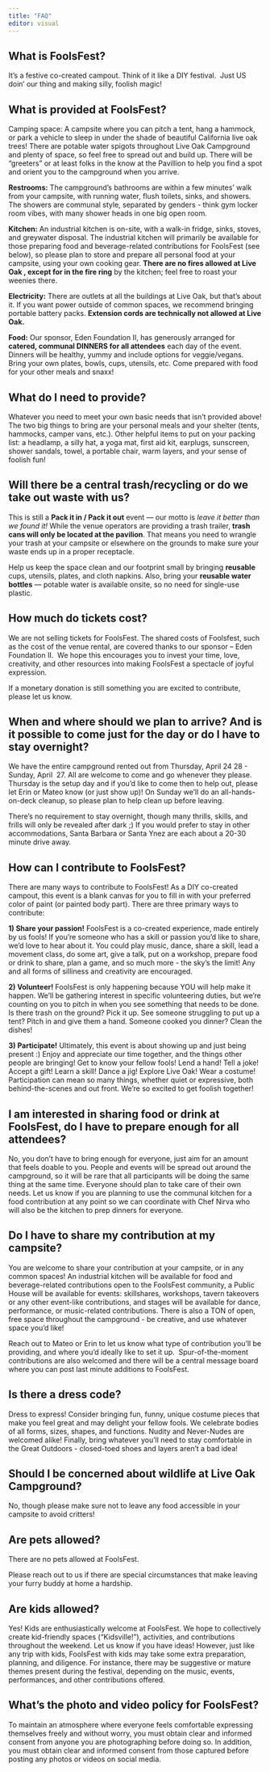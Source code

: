 ```yaml
---
title: "FAQ"
editor: visual
---
```


## **What is FoolsFest?**

It’s a festive co-created campout. Think of it like a DIY festival.  Just US doin’ our thing and making silly, foolish magic!  

## **What is provided at FoolsFest?**

Camping space: A campsite where you can pitch a tent, hang a hammock, or park a vehicle to sleep in under the shade of beautiful California live oak trees! There are potable water spigots throughout Live Oak Campground and plenty of space, so feel free to spread out and build up. There will be “greeters” or at least folks in the know at the Pavillion to help you find a spot and orient you to the campground when you arrive. 

**Restrooms:** The campground’s bathrooms are within a few minutes’ walk from your campsite, with running water, flush toilets, sinks, and showers. The showers are communal style, separated by genders - think gym locker room vibes, with many shower heads in one big open room.

**Kitchen:** An industrial kitchen is on-site, with a walk-in fridge, sinks, stoves, and greywater disposal. The industrial kitchen will primarily be available for those preparing food and beverage-related contributions for FoolsFest (see below), so please plan to store and prepare all personal food at your campsite, using your own cooking gear. **There are no fires allowed at Live Oak , except for in the fire ring** by the kitchen; feel free to roast your weenies there.

**Electricity:** There are outlets at all the buildings at Live Oak, but that's about it. If you want power outside of common spaces, we recommend bringing portable battery packs. **Extension cords are technically not allowed at Live Oak.**

**Food:** Our sponsor, Eden Foundation II, has generously arranged for **catered, communal DINNERS for all attendees** each day of the event. Dinners will be healthy, yummy and include options for veggie/vegans. Bring your own plates, bowls, cups, utensils, etc. Come prepared with food for your other meals and snaxx!

## **What do I need to provide?**

Whatever you need to meet your own basic needs that isn’t provided above! The two big things to bring are your personal meals and your shelter (tents, hammocks, camper vans, etc.). Other helpful items to put on your packing list: a headlamp, a silly hat, a yoga mat, first aid kit, earplugs, sunscreen, shower sandals, towel, a portable chair, warm layers, and your sense of foolish fun!

## **Will there be a central trash/recycling or do we take out waste with us?**

This is still a **Pack it in / Pack it out** event — our motto is *leave it better than we found it!* While the venue operators are providing a trash trailer, **trash cans will only be located at the pavilion**. That means you need to wrangle your trash at your campsite or elsewhere on the grounds to make sure your waste ends up in a proper receptacle.

Help us keep the space clean and our footprint small by bringing **reusable** cups, utensils, plates, and cloth napkins. Also, bring your **reusable water bottles** — potable water is available onsite, so no need for single-use plastic.

## **How much do tickets cost?**

We are not selling tickets for FoolsFest. The shared costs of Foolsfest, such as the cost of the venue rental, are covered thanks to our sponsor – Eden Foundation II.  We hope this encourages you to invest your time, love, creativity, and other resources into making FoolsFest a spectacle of joyful expression. 

If a monetary donation is still something you are excited to contribute, please let us know. 

## **When and where should we plan to arrive? And is it possible to come just for the day or do I have to stay overnight?**

We have the entire campground rented out from Thursday, April 24 28 - Sunday, April  27. All are welcome to come and go whenever they please. Thursday is the setup day and if you’d like to come then to help out, please let Erin or Mateo know (or just show up)! On Sunday we’ll do an all-hands-on-deck cleanup, so please plan to help clean up before leaving.

There’s no requirement to stay overnight, though many thrills, skills, and frills will only be revealed after dark ;) If you would prefer to stay in other accommodations, Santa Barbara or Santa Ynez are each about a 20-30 minute drive away.   

## **How can I contribute to FoolsFest?**

There are many ways to contribute to FoolsFest! As a DIY co-created campout, this event is a blank canvas for you to fill in with your preferred color of paint (or painted body part). There are three primary ways to contribute:

**1) Share your passion!** FoolsFest is a co-created experience, made entirely by us fools! If you’re someone who has a skill or passion you’d like to share, we’d love to hear about it. You could play music, dance, share a skill, lead a movement class, do some art, give a talk, put on a workshop, prepare food or drink to share, plan a game, and so much more - the sky’s the limit! Any and all forms of silliness and creativity are encouraged. 

**2) Volunteer!** FoolsFest is only happening because YOU will help make it happen. We’ll be gathering interest in specific volunteering duties, but we’re counting on you to pitch in when you see something that needs to be done. Is there trash on the ground? Pick it up. See someone struggling to put up a tent? Pitch in and give them a hand. Someone cooked you dinner? Clean the dishes!

**3) Participate!** Ultimately, this event is about showing up and just being present :) Enjoy and appreciate our time together, and the things other people are bringing! Get to know your fellow fools! Lend a hand! Tell a joke! Accept a gift! Learn a skill! Dance a jig! Explore Live Oak! Wear a costume! Participation can mean so many things, whether quiet or expressive, both behind-the-scenes and out front. We’re so excited to get foolish together!

## **I am interested in sharing food or drink at FoolsFest, do I have to prepare enough for all attendees?**

No, you don’t have to bring enough for everyone, just aim for an amount that feels doable to you. People and events will be spread out around the campground, so it will be rare that all participants will be doing the same thing at the same time. Everyone should plan to take care of their own needs. Let us know if you are planning to use the communal kitchen for a food contribution at any point so we can coordinate with Chef Nirva who will also be the kitchen to prep dinners for everyone.

## **Do I have to share my contribution at my campsite?**

You are welcome to share your contribution at your campsite, or in any common spaces! An industrial kitchen will be available for food and beverage-related contributions open to the FoolsFest community, a Public House will be available for events: skillshares, workshops, tavern takeovers or any other event-like contributions, and stages will be available for dance, performance, or music-related contributions. There is also a TON of open, free space throughout the campground - be creative, and use whatever space you’d like!

Reach out to Mateo or Erin to let us know what type of contribution you’ll be providing, and where you’d ideally like to set it up.  Spur-of-the-moment contributions are also welcomed and there will be a central message board where you can post last minute additions to FoolsFest.

## **Is there a dress code?**

Dress to express! Consider bringing fun, funny, unique costume pieces that make you feel great and may delight your fellow fools. We celebrate bodies of all forms, sizes, shapes, and functions. Nudity and Never-Nudes are welcomed alike! Finally, bring whatever you'll need to stay comfortable in the Great Outdoors - closed-toed shoes and layers aren't a bad idea!

## **Should I be concerned about wildlife at Live Oak Campground?**

No, though please make sure not to leave any food accessible in your campsite to avoid critters!

## **Are pets allowed?**

There are no pets allowed at FoolsFest.  

Please reach out to us if there are special circumstances that make leaving your furry buddy at home a hardship.

## **Are kids allowed?**

Yes! Kids are enthusiastically welcome at FoolsFest. We hope to collectively create kid-friendly spaces (“Kidsville!”), activities, and contributions throughout the weekend. Let us know if you have ideas! However, just like any trip with kids, FoolsFest with kids may take some extra preparation, planning, and diligence. For instance, there may be suggestive or mature themes present during the festival, depending on the music, events, performances, and other contributions offered.  

## **What's the photo and video policy for FoolsFest?**

To maintain an atmosphere where everyone feels comfortable expressing themselves freely and without worry, you must obtain clear and informed consent from anyone you are photographing before doing so. In addition, you must obtain clear and informed consent from those captured before posting any photos or videos on social media.